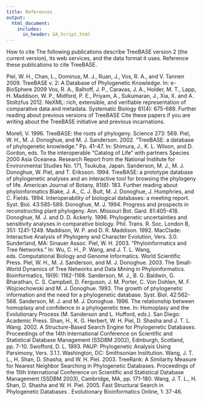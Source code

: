 ```yaml
---
title: References
output:
  html_document:
    includes:
      in_header: GA_Script.html
---
```



How to cite
The following publications describe TreeBASE version 2 (the current version), its web services, and the data format it uses. Reference these publications to cite TreeBASE.

Piel, W. H., Chan, L., Dominus, M. J., Ruan, J., Vos, R. A., and V. Tannen 2009. TreeBASE v. 2: A Database of Phylogenetic Knowledge. In: e-BioSphere 2009
Vos, R. A., Balhoff, J. P., Caravas, J. A., Holder, M. T., Lapp, H. Maddison, W. P., Midford, P. E., Priyam, A., Sukumaran, J., Xia, X. and A. Stoltzfus 2012. NeXML: rich, extensible, and verifiable representation of comparative data and metadata. Systematic Biology 61(4): 675-689.
Further reading about previous versions of TreeBASE
Cite these papers if you are writing about the TreeBASE initiative and previous incarnations.

Morell, V. 1996. TreeBASE: the roots of phylogeny. Science 273: 569.
Piel, W. H., M. J. Donoghue, and M. J. Sanderson. 2002. "TreeBASE: a database of phylogenetic knowledge." Pp. 41-47. In: Shimura, J., K. L. Wilson, and D. Gordon, eds. To the interoperable "Catalog of Life" with partners Species 2000 Asia Oceanea. Research Report from the National Institute for Environmental Studies No. 171, Tsukuba, Japan.
Sanderson, M. J., M. J. Donoghue, W. Piel, and T. Eriksson. 1994. TreeBASE: a prototype database of phylogenetic analyses and an interactive tool for browsing the phylogeny of life. American Journal of Botany, 81(6): 183.
Further reading about phyloinformatics
Blake, J. A., C. J. Bult, M. J. Donoghue, J. Humphries, and C. Fields. 1994. Interoperability of biological databases: a meeting report. Syst. Biol. 43:585-589.
Donoghue, M. J. 1994. Progress and prospects in reconstructing plant phylogeny. Ann. Missouri Bot. Gard. 81:405-418.
Donoghue, M. J. and D. D. Ackerly. 1996. Phylogenetic uncertainties and sensitivity analyses in comparative biology. Phil. Trans. R. Soc. London B, 351: 1241-1249.
Maddison, W. P. and D. R. Maddison. 1992. MacClade: Interactive Analysis of Phylogeny and Character Evolution, Vers. 3.0. Sunderland, MA: Sinauer Assoc.
Piel, W. H. 2003. "Phyloinformatics and Tree Networks." In: Wu, C. H., P. Wang, and J. T. L. Wang, eds. Computational Biology and Genome Informatics. World Scientific Press.
Piel, W. H., M. J. Sanderson, and M. J. Donoghue. 2003. The Small-World Dynamics of Tree Networks and Data Mining in Phyloinformatics. Bioinformatics, 19(9): 1162-1168.
Sanderson, M. J., B. G. Baldwin, G. Bharathan, C. S. Campbell, D. Ferguson, J. M. Porter, C. Von Dohlen, M. F. Wojciechowski and M. J. Donoghue. 1993. The growth of phylogenetic information and the need for a phylogenetic database. Syst. Biol. 42:562-568.
Sanderson, M. J. and M. J. Donoghue. 1996. The relationship between homoplasy and confidence in a phylogenetic tree. In: Homoplasy and the Evolutionary Process (M. Sanderson and L. Hufford, eds.). San Diego: Academic Press.
Shan, H., K. G. Herbert, W. H. Piel, D. Shasha and J. T. L. Wang. 2002. A Structure-Based Search Engine for Phylogenetic Databases. Proceedings of the 14th International Conference on Scientific and Statistical Database Management (SSDBM 2002), Edinburgh, Scotland, pp. 7-10.
Swofford, D. L. 1993. PAUP: Phylogenetic Analysis Using Parsimony, Vers. 3.1.1. Washington, DC: Smithsonian Institution.
Wang, J. T. L., H. Shan, D. Shasha, and W. H. Piel. 2003. TreeRank: A Similarity Measure for Nearest Neighbor Searching in Phylogenetic Databases. Proceedings of the 15th International Conference on Scientific and Statistical Database Management (SSDBM 2003), Cambridge, MA, pp. 171-180.
Wang, J. T. L., H. Shan, D. Shasha and W. H. Piel. 2005. Fast Structural Search in Phylogenetic Databases . Evolutionary Bioinformatics Online, 1: 37-46.
